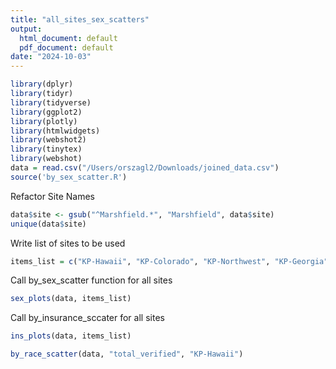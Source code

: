 ```yaml
---
title: "all_sites_sex_scatters"
output:
  html_document: default
  pdf_document: default
date: "2024-10-03"
---
```


```r
library(dplyr)
library(tidyr)
library(tidyverse)
library(ggplot2)
library(plotly)
library(htmlwidgets)
library(webshot2)
library(tinytex)
library(webshot)
data = read.csv("/Users/orszagl2/Downloads/joined_data.csv")
source('by_sex_scatter.R')
```

Refactor Site Names
```r
data$site <- gsub("^Marshfield.*", "Marshfield", data$site)
unique(data$site)
```

Write list of sites to be used
```r
items_list = c("KP-Hawaii", "KP-Colorado", "KP-Northwest", "KP-Georgia", "Marshfield", "Sanford Health", "Henry Ford", "University of Chicago")
```

Call by_sex_scatter function for all sites
```r
sex_plots(data, items_list)
```

Call by_insurance_sccater for all sites
```r
ins_plots(data, items_list)
```

```r
by_race_scatter(data, "total_verified", "KP-Hawaii")
```

